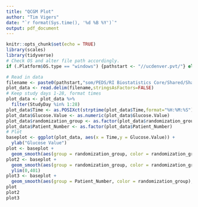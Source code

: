 ```yaml
---
title: "QCGM Plot"
author: "Tim Vigers"
date: "`r format(Sys.time(), '%d %B %Y')`"
output: pdf_document
---
```


```r
knitr::opts_chunk$set(echo = TRUE)
library(scales)
library(tidyverse)
# Check OS and alter file path accordingly.
if (.Platform$OS.type == "windows") {pathstart <- "//ucdenver.pvt/"} else if (.Platform$OS.type == "unix"){pathstart <- "/Volumes/"}
```

```r
# Read in data
filename <- paste0(pathstart,"som/PEDS/RI Biostatistics Core/Shared/Shared Projects/Laura/BDC/Projects/Janet Snell-Bergeon/670g CGM/QCGM Plot/Data_Raw/QCGM_All.txt")
plot_data <- read.delim(filename,stringsAsFactors=FALSE)
# Keep study days 1-28, format times
plot_data <- plot_data %>%
  filter(StudyDay %in% 1:28)
plot_data$Time <- as.POSIXct(strptime(plot_data$Time,format="%H:%M:%S"))
plot_data$Glucose.Value <- as.numeric(plot_data$Glucose.Value)
plot_data$randomization_group <- as.factor(plot_data$randomization_group)
plot_data$Patient_Number <- as.factor(plot_data$Patient_Number)
# Plot
baseplot <- ggplot(plot_data, aes(x = Time,y = Glucose.Value)) +
  ylab("Glucose Value")
plot <- baseplot + 
  geom_smooth(aes(group = randomization_group, color = randomization_group),se = F)
plot2 <- baseplot + 
  geom_smooth(aes(group = randomization_group, color = randomization_group),se = F) +
  ylim(0,401)
plot3 <- baseplot +
  geom_smooth(aes(group = Patient_Number, color = randomization_group),se = F,size = 0.2)
plot
plot2
plot3
```